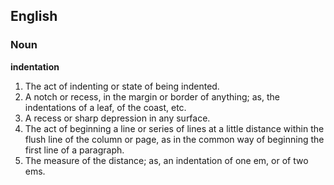 ==English==

===Noun===

'''indentation'''

#The act of indenting or state of being indented.
#A notch or recess, in the margin or border of anything; as, the indentations of a leaf, of the coast, etc.
#A recess or sharp depression in any surface.
#The act of beginning a line or series of lines at a little distance within the flush line of the column or page, as in the common way of beginning the first line of a paragraph.
#The measure of the distance; as, an indentation of one em, or of two ems.